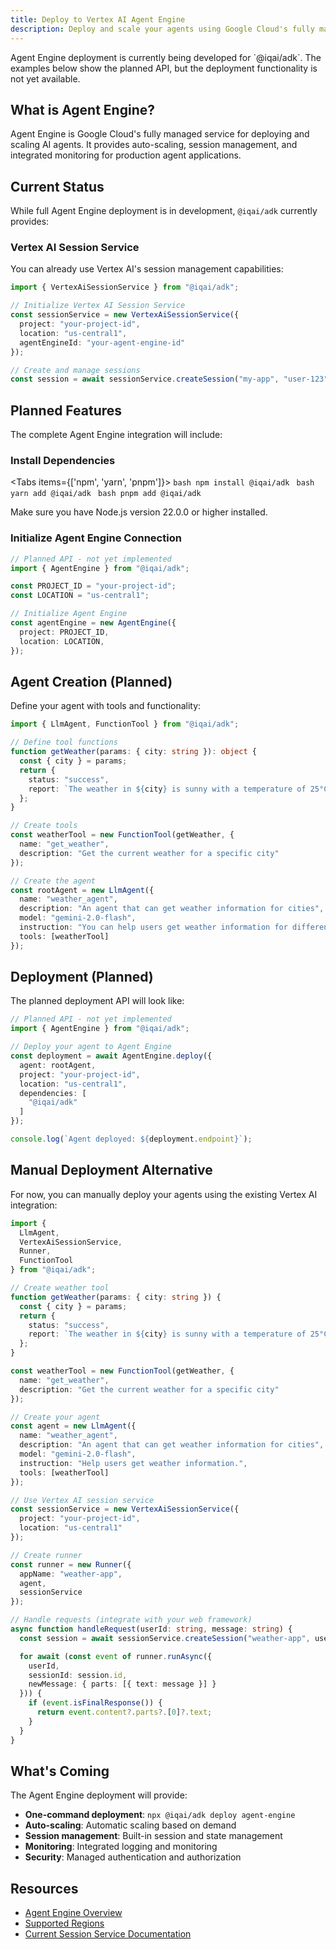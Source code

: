 ```yaml
---
title: Deploy to Vertex AI Agent Engine
description: Deploy and scale your agents using Google Cloud's fully managed Agent Engine service
---
```



<Callout type="warn" title="Feature Coming Soon">
Agent Engine deployment is currently being developed for `@iqai/adk`. The examples below show the planned API, but the deployment functionality is not yet available.
</Callout>

## What is Agent Engine?

Agent Engine is Google Cloud's fully managed service for deploying and scaling AI agents. It provides auto-scaling, session management, and integrated monitoring for production agent applications.

## Current Status

While full Agent Engine deployment is in development, `@iqai/adk` currently provides:

### Vertex AI Session Service

You can already use Vertex AI's session management capabilities:

```typescript
import { VertexAiSessionService } from "@iqai/adk";

// Initialize Vertex AI Session Service
const sessionService = new VertexAiSessionService({
  project: "your-project-id",
  location: "us-central1",
  agentEngineId: "your-agent-engine-id"
});

// Create and manage sessions
const session = await sessionService.createSession("my-app", "user-123");
```

## Planned Features

The complete Agent Engine integration will include:

<Steps>
<Step>

### Install Dependencies

<Tabs items={['npm', 'yarn', 'pnpm']}>
  <Tab value="npm">
    ```bash
    npm install @iqai/adk
    ```
  </Tab>
  <Tab value="yarn">
    ```bash
    yarn add @iqai/adk
    ```
  </Tab>
  <Tab value="pnpm">
    ```bash
    pnpm add @iqai/adk
    ```
  </Tab>
</Tabs>

<Callout type="info">
Make sure you have Node.js version 22.0.0 or higher installed.
</Callout>

</Step>
<Step>

### Initialize Agent Engine Connection

```typescript
// Planned API - not yet implemented
import { AgentEngine } from "@iqai/adk";

const PROJECT_ID = "your-project-id";
const LOCATION = "us-central1";

// Initialize Agent Engine
const agentEngine = new AgentEngine({
  project: PROJECT_ID,
  location: LOCATION,
});
```

</Step>
</Steps>

## Agent Creation (Planned)

Define your agent with tools and functionality:

```typescript
import { LlmAgent, FunctionTool } from "@iqai/adk";

// Define tool functions
function getWeather(params: { city: string }): object {
  const { city } = params;
  return {
    status: "success",
    report: `The weather in ${city} is sunny with a temperature of 25°C.`
  };
}

// Create tools
const weatherTool = new FunctionTool(getWeather, {
  name: "get_weather",
  description: "Get the current weather for a specific city"
});

// Create the agent
const rootAgent = new LlmAgent({
  name: "weather_agent",
  description: "An agent that can get weather information for cities",
  model: "gemini-2.0-flash",
  instruction: "You can help users get weather information for different cities.",
  tools: [weatherTool]
});
```

## Deployment (Planned)

The planned deployment API will look like:

```typescript
// Planned API - not yet implemented
import { AgentEngine } from "@iqai/adk";

// Deploy your agent to Agent Engine
const deployment = await AgentEngine.deploy({
  agent: rootAgent,
  project: "your-project-id",
  location: "us-central1",
  dependencies: [
    "@iqai/adk"
  ]
});

console.log(`Agent deployed: ${deployment.endpoint}`);
```

## Manual Deployment Alternative

For now, you can manually deploy your agents using the existing Vertex AI integration:

```typescript
import {
  LlmAgent,
  VertexAiSessionService,
  Runner,
  FunctionTool
} from "@iqai/adk";

// Create weather tool
function getWeather(params: { city: string }) {
  const { city } = params;
  return {
    status: "success",
    report: `The weather in ${city} is sunny with a temperature of 25°C.`
  };
}

const weatherTool = new FunctionTool(getWeather, {
  name: "get_weather",
  description: "Get the current weather for a specific city"
});

// Create your agent
const agent = new LlmAgent({
  name: "weather_agent",
  description: "An agent that can get weather information for cities",
  model: "gemini-2.0-flash",
  instruction: "Help users get weather information.",
  tools: [weatherTool]
});

// Use Vertex AI session service
const sessionService = new VertexAiSessionService({
  project: "your-project-id",
  location: "us-central1"
});

// Create runner
const runner = new Runner({
  appName: "weather-app",
  agent,
  sessionService
});

// Handle requests (integrate with your web framework)
async function handleRequest(userId: string, message: string) {
  const session = await sessionService.createSession("weather-app", userId);

  for await (const event of runner.runAsync({
    userId,
    sessionId: session.id,
    newMessage: { parts: [{ text: message }] }
  })) {
    if (event.isFinalResponse()) {
      return event.content?.parts?.[0]?.text;
    }
  }
}
```

## What's Coming

The Agent Engine deployment will provide:

- **One-command deployment**: `npx @iqai/adk deploy agent-engine`
- **Auto-scaling**: Automatic scaling based on demand
- **Session management**: Built-in session and state management
- **Monitoring**: Integrated logging and monitoring
- **Security**: Managed authentication and authorization

## Resources

- [Agent Engine Overview](https://cloud.google.com/vertex-ai/generative-ai/docs/agent-engine/overview)
- [Supported Regions](https://cloud.google.com/vertex-ai/generative-ai/docs/agent-engine/overview#supported-regions)
- [Current Session Service Documentation](/docs/sessions)